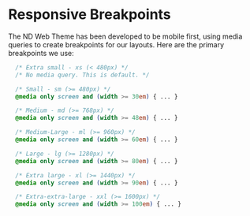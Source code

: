
<Meta title="Foundation/Responsive Breakpoints" />

# Responsive Breakpoints

The ND Web Theme has been developed to be mobile first, using media queries to create breakpoints for our layouts. Here are the primary breakpoints we use:

```css
  /* Extra small - xs (< 480px) */
  /* No media query. This is default. */

  /* Small - sm (>= 480px) */
  @media only screen and (width >= 30em) { ... }

  /* Medium - md (>= 768px) */
  @media only screen and (width >= 48em) { ... }

  /* Medium-Large - ml (>= 960px) */
  @media only screen and (width >= 60em) { ... }

  /* Large - lg (>= 1280px) */
  @media only screen and (width >= 80em) { ... }

  /* Extra large - xl (>= 1440px) */
  @media only screen and (width >= 90em) { ... }

  /* Extra-extra-large - xxl (>= 1600px) */
  @media only screen and (width >= 100em) { ... }
```
